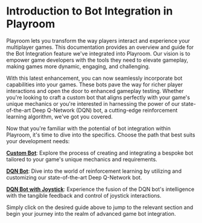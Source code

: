
# Introduction to Bot Integration in Playroom

Playroom lets you transform the way players interact and experience your multiplayer games. This documentation provides an overview and guide for the Bot Integration feature we've integrated into Playroom. Our vision is to empower game developers with the tools they need to elevate gameplay, making games more dynamic, engaging, and challenging.

With this latest enhancement, you can now seamlessly incorporate bot capabilities into your games. These bots pave the way for richer player interactions and open the door to enhanced gameplay testing. Whether you're looking to craft a custom bot that aligns perfectly with your game's unique mechanics or you're interested in harnessing the power of our state-of-the-art Deep Q-Network (DQN) bot, a cutting-edge reinforcement learning algorithm, we've got you covered.

Now that you're familiar with the potential of bot integration within Playroom, it's time to dive into the specifics. Choose the path that best suits your development needs:

**[Custom Bot](/bots/custombot)**: Explore the process of creating and integrating a bespoke bot tailored to your game's unique mechanics and requirements.

**[DQN Bot](/bots/dqnbot)**: Dive into the world of reinforcement learning by utilizing and customizing our state-of-the-art Deep Q-Network bot.

**[DQN Bot with Joystick](/bot/dqnbotjoystick)**: Experience the fusion of the DQN bot's intelligence with the tangible feedback and control of joystick interactions.

Simply click on the desired guide above to jump to the relevant section and begin your journey into the realm of advanced game bot integration.
